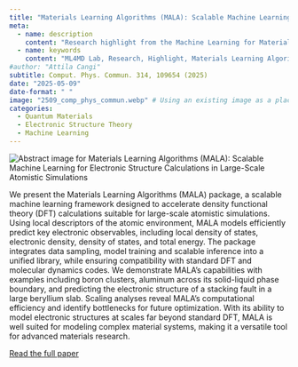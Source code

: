 ```yaml
---
title: "Materials Learning Algorithms (MALA): Scalable Machine Learning for Electronic Structure Calculations in Large-Scale Atomistic Simulations"
meta:
  - name: description
    content: "Research highlight from the Machine Learning for Materials Design (ML4MD) Lab: Materials Learning Algorithms (MALA): Scalable Machine Learning for Electronic Structure Calculations in Large-Scale Atomistic Simulations."
  - name: keywords
    content: "ML4MD Lab, Research, Highlight, Materials Learning Algorithms, MALA, Electronic Structure, Atomistic Simulations"
#author: "Attila Cangi"
subtitle: Comput. Phys. Commun. 314, 109654 (2025)
date: "2025-05-09"
date-format: " "
image: "2509_comp_phys_commun.webp" # Using an existing image as a placeholder
categories:
  - Quantum Materials
  - Electronic Structure Theory
  - Machine Learning
---
```

![](2509_comp_phys_commun.webp){.overview alt="Abstract image for Materials Learning Algorithms (MALA): Scalable Machine Learning for Electronic Structure Calculations in Large-Scale Atomistic Simulations"}

We present the Materials Learning Algorithms (MALA) package, a scalable machine learning framework designed to accelerate density functional theory (DFT) calculations suitable for large-scale atomistic simulations. Using local descriptors of the atomic environment, MALA models efficiently predict key electronic observables, including local density of states, electronic density, density of states, and total energy. The package integrates data sampling, model training and scalable inference into a unified library, while ensuring compatibility with standard DFT and molecular dynamics codes. We demonstrate MALA’s capabilities with examples including boron clusters, aluminum across its solid-liquid phase boundary, and predicting the electronic structure of a stacking fault in a large beryllium slab. Scaling analyses reveal MALA’s computational efficiency and identify bottlenecks for future optimization. With its ability to model electronic structures at scales far beyond standard DFT, MALA is well suited for modeling complex material systems, making it a versatile tool for advanced materials research.

[Read the full paper](https://doi.org/10.1016/j.cpc.2025.109654){target="_blank"}
